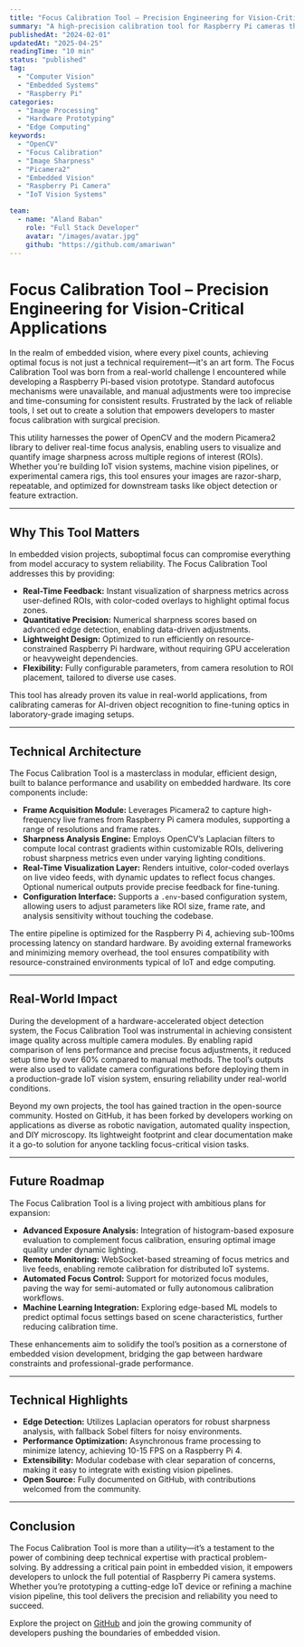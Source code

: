 ```yaml
---
title: "Focus Calibration Tool – Precision Engineering for Vision-Critical Applications"
summary: "A high-precision calibration tool for Raspberry Pi cameras that enables real-time focus analysis and dramatically improves image quality in embedded vision and IoT projects."
publishedAt: "2024-02-01"
updatedAt: "2025-04-25"
readingTime: "10 min"
status: "published"
tag:
  - "Computer Vision"
  - "Embedded Systems"
  - "Raspberry Pi"
categories:
  - "Image Processing"
  - "Hardware Prototyping"
  - "Edge Computing"
keywords:
  - "OpenCV"
  - "Focus Calibration"
  - "Image Sharpness"
  - "Picamera2"
  - "Embedded Vision"
  - "Raspberry Pi Camera"
  - "IoT Vision Systems"

team:
  - name: "Aland Baban"
    role: "Full Stack Developer"
    avatar: "/images/avatar.jpg"
    github: "https://github.com/amariwan"
---
```


# Focus Calibration Tool – Precision Engineering for Vision-Critical Applications

In the realm of embedded vision, where every pixel counts, achieving optimal focus is not just a technical requirement—it's an art form. The Focus Calibration Tool was born from a real-world challenge I encountered while developing a Raspberry Pi-based vision prototype. Standard autofocus mechanisms were unavailable, and manual adjustments were too imprecise and time-consuming for consistent results. Frustrated by the lack of reliable tools, I set out to create a solution that empowers developers to master focus calibration with surgical precision.

This utility harnesses the power of OpenCV and the modern Picamera2 library to deliver real-time focus analysis, enabling users to visualize and quantify image sharpness across multiple regions of interest (ROIs). Whether you're building IoT vision systems, machine vision pipelines, or experimental camera rigs, this tool ensures your images are razor-sharp, repeatable, and optimized for downstream tasks like object detection or feature extraction.

---

## Why This Tool Matters

In embedded vision projects, suboptimal focus can compromise everything from model accuracy to system reliability. The Focus Calibration Tool addresses this by providing:

- **Real-Time Feedback:** Instant visualization of sharpness metrics across user-defined ROIs, with color-coded overlays to highlight optimal focus zones.
- **Quantitative Precision:** Numerical sharpness scores based on advanced edge detection, enabling data-driven adjustments.
- **Lightweight Design:** Optimized to run efficiently on resource-constrained Raspberry Pi hardware, without requiring GPU acceleration or heavyweight dependencies.
- **Flexibility:** Fully configurable parameters, from camera resolution to ROI placement, tailored to diverse use cases.

This tool has already proven its value in real-world applications, from calibrating cameras for AI-driven object recognition to fine-tuning optics in laboratory-grade imaging setups.

---

## Technical Architecture

The Focus Calibration Tool is a masterclass in modular, efficient design, built to balance performance and usability on embedded hardware. Its core components include:

- **Frame Acquisition Module:** Leverages Picamera2 to capture high-frequency live frames from Raspberry Pi camera modules, supporting a range of resolutions and frame rates.
- **Sharpness Analysis Engine:** Employs OpenCV’s Laplacian filters to compute local contrast gradients within customizable ROIs, delivering robust sharpness metrics even under varying lighting conditions.
- **Real-Time Visualization Layer:** Renders intuitive, color-coded overlays on live video feeds, with dynamic updates to reflect focus changes. Optional numerical outputs provide precise feedback for fine-tuning.
- **Configuration Interface:** Supports a `.env`-based configuration system, allowing users to adjust parameters like ROI size, frame rate, and analysis sensitivity without touching the codebase.

The entire pipeline is optimized for the Raspberry Pi 4, achieving sub-100ms processing latency on standard hardware. By avoiding external frameworks and minimizing memory overhead, the tool ensures compatibility with resource-constrained environments typical of IoT and edge computing.

---

## Real-World Impact

During the development of a hardware-accelerated object detection system, the Focus Calibration Tool was instrumental in achieving consistent image quality across multiple camera modules. By enabling rapid comparison of lens performance and precise focus adjustments, it reduced setup time by over 60% compared to manual methods. The tool’s outputs were also used to validate camera configurations before deploying them in a production-grade IoT vision system, ensuring reliability under real-world conditions.

Beyond my own projects, the tool has gained traction in the open-source community. Hosted on GitHub, it has been forked by developers working on applications as diverse as robotic navigation, automated quality inspection, and DIY microscopy. Its lightweight footprint and clear documentation make it a go-to solution for anyone tackling focus-critical vision tasks.

---

## Future Roadmap

The Focus Calibration Tool is a living project with ambitious plans for expansion:

- **Advanced Exposure Analysis:** Integration of histogram-based exposure evaluation to complement focus calibration, ensuring optimal image quality under dynamic lighting.
- **Remote Monitoring:** WebSocket-based streaming of focus metrics and live feeds, enabling remote calibration for distributed IoT systems.
- **Automated Focus Control:** Support for motorized focus modules, paving the way for semi-automated or fully autonomous calibration workflows.
- **Machine Learning Integration:** Exploring edge-based ML models to predict optimal focus settings based on scene characteristics, further reducing calibration time.

These enhancements aim to solidify the tool’s position as a cornerstone of embedded vision development, bridging the gap between hardware constraints and professional-grade performance.

---

## Technical Highlights

- **Edge Detection:** Utilizes Laplacian operators for robust sharpness analysis, with fallback Sobel filters for noisy environments.
- **Performance Optimization:** Asynchronous frame processing to minimize latency, achieving 10-15 FPS on a Raspberry Pi 4.
- **Extensibility:** Modular codebase with clear separation of concerns, making it easy to integrate with existing vision pipelines.
- **Open Source:** Fully documented on GitHub, with contributions welcomed from the community.

---

## Conclusion

The Focus Calibration Tool is more than a utility—it’s a testament to the power of combining deep technical expertise with practical problem-solving. By addressing a critical pain point in embedded vision, it empowers developers to unlock the full potential of Raspberry Pi camera systems. Whether you’re prototyping a cutting-edge IoT device or refining a machine vision pipeline, this tool delivers the precision and reliability you need to succeed.

Explore the project on [GitHub](https://github.com/amariwan/focus-calibration-tool) and join the growing community of developers pushing the boundaries of embedded vision.
